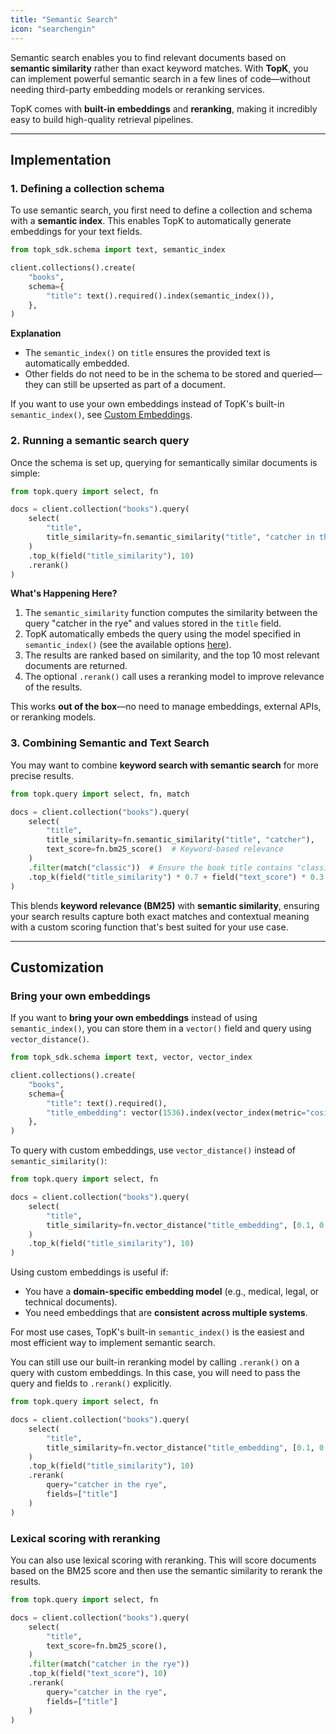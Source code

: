 ```yaml
---
title: "Semantic Search"
icon: "searchengin"
---
```


Semantic search enables you to find relevant documents based on **semantic similarity** rather than exact keyword matches. With **TopK**, you can implement powerful semantic search in a few lines of code—without needing third-party embedding models or reranking services. 

TopK comes with **built-in embeddings** and **reranking**, making it incredibly easy to build high-quality retrieval pipelines.

---

## Implementation

### 1. Defining a collection schema

To use semantic search, you first need to define a collection and schema with a **semantic index**. This enables TopK to automatically generate embeddings for your text fields.

<CodeGroup>

```python Python
from topk_sdk.schema import text, semantic_index

client.collections().create(
    "books",
    schema={
        "title": text().required().index(semantic_index()),
    },
)
```

</CodeGroup>

**Explanation**

* The `semantic_index()` on `title` ensures the provided text is automatically embedded.
* Other fields do not need to be in the schema to be stored and queried—they can still be upserted as part of a document.

If you want to use your own embeddings instead of TopK's built-in `semantic_index()`, see [Custom Embeddings](#bring-your-own-embeddings).

### 2. Running a semantic search query

Once the schema is set up, querying for semantically similar documents is simple:

<CodeGroup>

```python Python
from topk.query import select, fn

docs = client.collection("books").query(
    select(
        "title",
        title_similarity=fn.semantic_similarity("title", "catcher in the rye")
    )
    .top_k(field("title_similarity"), 10)
    .rerank()
)
```

</CodeGroup>

**What's Happening Here?**

1. The `semantic_similarity` function computes the similarity between the query "catcher in the rye" and values stored in the `title` field.
2. TopK automatically embeds the query using the model specified in `semantic_index()` (see the available options [here](/collections/create#semantic-index)).
3. The results are ranked based on similarity, and the top 10 most relevant documents are returned.
4. The optional `.rerank()` call uses a reranking model to improve relevance of the results.

This works **out of the box**—no need to manage embeddings, external APIs, or reranking models.

### 3. Combining Semantic and Text Search

You may want to combine **keyword search with semantic search** for more precise results.

<CodeGroup>

```python Python
from topk.query import select, fn, match

docs = client.collection("books").query(
    select(
        "title",
        title_similarity=fn.semantic_similarity("title", "catcher"),
        text_score=fn.bm25_score()  # Keyword-based relevance
    )
    .filter(match("classic"))  # Ensure the book title contains "classic" keyword
    .top_k(field("title_similarity") * 0.7 + field("text_score") * 0.3, 10)
)
```

</CodeGroup>

This blends **keyword relevance (BM25)** with **semantic similarity**, ensuring your search results capture both exact matches and contextual meaning with a custom scoring function that's best suited for your use case.

---

## Customization

### Bring your own embeddings

If you want to **bring your own embeddings** instead of using `semantic_index()`, you can store them in a `vector()` field and query using `vector_distance()`.

<CodeGroup>

```python Python
from topk_sdk.schema import text, vector, vector_index

client.collections().create(
    "books",
    schema={
        "title": text().required(),
        "title_embedding": vector(1536).index(vector_index(metric="cosine")),  # Custom embeddings
    },
)
```

</CodeGroup>

To query with custom embeddings, use `vector_distance()` instead of `semantic_similarity()`:

<CodeGroup>

```python Python
from topk.query import select, fn

docs = client.collection("books").query(
    select(
        "title",
        title_similarity=fn.vector_distance("title_embedding", [0.1, 0.2, 0.3, ...])
    )
    .top_k(field("title_similarity"), 10)
)
```

</CodeGroup>

Using custom embeddings is useful if:
* You have a **domain-specific embedding model** (e.g., medical, legal, or technical documents).
* You need embeddings that are **consistent across multiple systems**.

For most use cases, TopK's built-in `semantic_index()` is the easiest and most efficient way to implement semantic search.

You can still use our built-in reranking model by calling `.rerank()` on a query with custom embeddings. In this case, you will need to pass the query and fields to `.rerank()` explicitly.

<CodeGroup>

```python Python
from topk.query import select, fn

docs = client.collection("books").query(
    select(
        "title",
        title_similarity=fn.vector_distance("title_embedding", [0.1, 0.2, 0.3, ...])
    )
    .top_k(field("title_similarity"), 10)
    .rerank(
        query="catcher in the rye",
        fields=["title"]
    )
)
```

</CodeGroup>

### Lexical scoring with reranking

You can also use lexical scoring with reranking. This will score documents based on the BM25 score and then use the semantic similarity to rerank the results.

<CodeGroup>

```python Python
from topk.query import select, fn

docs = client.collection("books").query(
    select(
        "title",
        text_score=fn.bm25_score(),
    )
    .filter(match("catcher in the rye"))
    .top_k(field("text_score"), 10)
    .rerank(
        query="catcher in the rye",
        fields=["title"]
    )
)
```

</CodeGroup>
